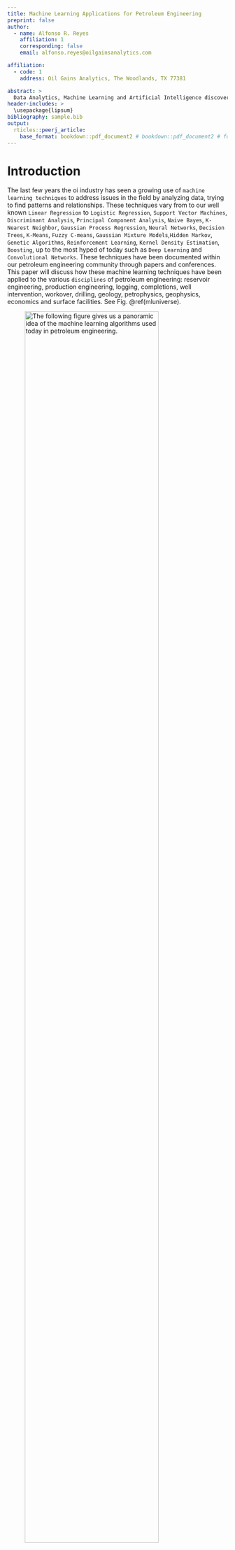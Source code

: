 ```yaml
---
title: Machine Learning Applications for Petroleum Engineering
preprint: false
author: 
  - name: Alfonso R. Reyes
    affiliation: 1
    corresponding: false
    email: alfonso.reyes@oilgainsanalytics.com

affiliation:
  - code: 1
    address: Oil Gains Analytics, The Woodlands, TX 77381

abstract: >
  Data Analytics, Machine Learning and Artificial Intelligence discoveries in petroleum engineering are becoming daily news of today. It is not a surprise given the massive amounts of data that the petroleum sciences have to deal with either from real-time time surveillance, database streams, lab results, post-job reports, applications execution, modeling results, etc. 
header-includes: >
  \usepackage{lipsum}
bibliography: sample.bib
output: 
  rticles::peerj_article:
    base_format: bookdown::pdf_document2 # bookdown::pdf_document2 # for using \@ref()
---
```



# Introduction {-}

The last few years the oi industry has seen a growing use of `machine learning techniques` to address issues in the field by analyzing data, trying to find patterns and relationships. These techniques vary from to our well known `Linear Regression` to `Logistic Regression`, `Support Vector Machines`, `Discriminant Analysis`, `Principal Component Analysis`, `Naive Bayes`, `K-Nearest Neighbor`, `Gaussian Process Regression`, `Neural Networks`, `Decision Trees`, `K-Means`, `Fuzzy C-means`, `Gaussian Mixture Models`,` Hidden Markov`, `Genetic Algorithms`, `Reinforcement Learning`, `Kernel Density Estimation`, `Boosting`, up to the most hyped of today such as `Deep Learning` and `Convolutional Networks`. These techniques have been documented within our petroleum engineering community through papers and conferences. This paper will discuss how these machine learning techniques have been applied to the various `disciplines` of petroleum engineering: reservoir engineering, production engineering, logging, completions, well intervention, workover, drilling, geology, petrophysics, geophysics, economics and surface facilities. See Fig. \@ref(mluniverse). 

<!-- 3. Insert figure the pandoc way -->
![The following figure gives us a panoramic idea of the machine learning algorithms used today in petroleum engineering.](images/machine_learning_universe.png){#mluniverse width=85%}

The most used machine learning algorithm in petroleum engineering turns out to be `neural networks`. See figure \ref{fig:algos}.

<!-- 2. Insert figure the RMarkdown way -->

```r
knitr::include_graphics("./images/most_used_algo_table.png")
```


# Petroleum Engineering Applications
Following the literature and papers available, machine learning has permitted the development of these petroleum engineering applications:

## Reservoir
* reserves estimation
* reservoir modeling
* reservoir simulation speedup
* history matching optimization
* reservoir characterization
* rock properties prediction
* PVT properties prediction
* oil recovery improvement
* rock properties estimation
* permeability prediction
* well placement

## Production
* correlation development
* production optimization
* production forecast
* virtual metering
* well performance prediction
* downhole control optimization
* A/L decision support
* ESP failure prediction
* well performance prediction
* production scheduling
* bottomhole measurements determination
* stimulation screening
* well candidate selection

## Well Engineering
* well integrity assurance
* stuck pipe prediction
* drilling failure detection
* drilling stress prediction
* drilling automation
* drilling schedule optimization
* drilling costs reduction
* penetration prediction
* equipment malfunction prediction and fault detection
* steering optimization
* wear prediction, fatigue prediction
* well design performance
* well completion screening

## Secondary/Tertiary Recovery
* waterflood prediction and optimization
* injection profile prediction
* tertiary screening

## Flow Assurance
* corrosion prediction
* fluid type identification
* erosion prediction
* sand prediction

## Surface

* decision support
* pipeline routing optimization
* gas supply optimization


## Data
* digital oilfield
* data security enhancement 
* data quality assurance

## All
* expert systems
* risk reduction
* uncertainty reduction               


# Methods/Procedure
Although `Fuzzy Logic` is not a machine learning technique or algorithm, we included it as a machine learning technique. This is due to the relative number of papers on the subject. *Fuzzy logic has been applied to many fields, from control theory to artificial intelligence. * [Wikipedia][1]


# Results/Observations
* In the petroleum engineering literature no distinction is made between `supervised` and `unsupervised` learning. The ML technique is used and applied but without making a distinction to which category of learning it belongs.
* There are additional categories under machine learning that are not being considered in the applications. That is the case of Reinforcement Learning, Active Learning and Semi-Supervised Learning. They are not just used enough to justify a closer view in these ML areas.
* In couple of cases  ML algorithms are used in two categories such as neural networks which is used in classification and regression under supervised learning; or Support Vector Machines that is used in two distinct learning areas of supervised and unsupervised learning.

# Conclusions


# Novel/Additive information

# Machine Learning Techniques
\paragraph{By learning method} The ML techniques have been categorized as belonging to two main branches according to the learning method: supervised learning and unsupervised learning. The majority of applications have been developed on the supervised area since enough data is available for performing the training and testing of the labelled data. Unsupervised learning is more rare given the fact that the application requires no previous knowledge of the data, which makes the findings riskier and the work laborious and challenging.

There are several ML techniques. Depending of the discipline you are looking for you will see a particular preference for a method. 

There have been few attempts at classifying the machine learning techniques. Here we can see one performed by the Matlab company (Fig. \ref{fig:matlab}).

```r
knitr::include_graphics("images/matlab_ml_classification.png")
```

# References
